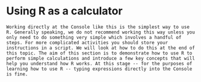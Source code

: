 # Using R as a calculator

```block
Working directly at the Console like this is the simplest way to use R. Generally speaking, we do not recommend working this way unless you only need to do something very simple which involves a handful of steps. For more complicated activities you should store your instructions in a script. We will look at how to do this at the end of this topic. The aim of this section is to demonstrate how to use R to perform simple calculations and introduce a few key concepts that will help you understand how R works. At this stage -- for the purposes of learning how to use R -- typing expressions directly into the Console is fine.
```